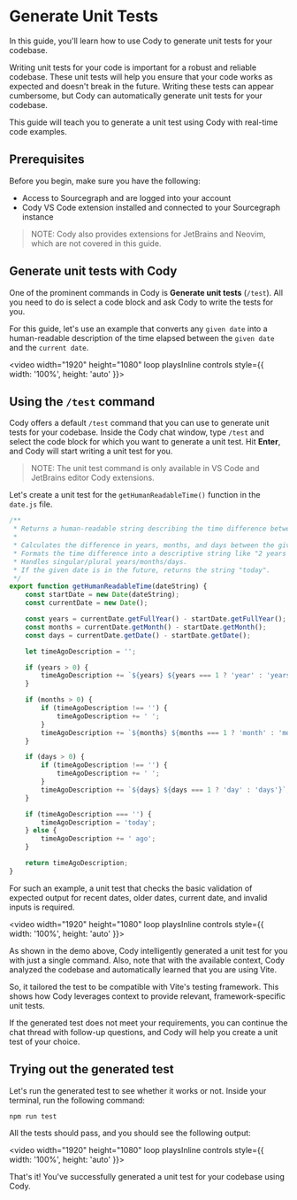 # Generate Unit Tests

<p className="subtitle">In this guide, you'll learn how to use Cody to generate unit tests for your codebase.</p>

Writing unit tests for your code is important for a robust and reliable codebase. These unit tests will help you ensure that your code works as expected and doesn't break in the future. Writing these tests can appear cumbersome, but Cody can automatically generate unit tests for your codebase.

This guide will teach you to generate a unit test using Cody with real-time code examples.

## Prerequisites

Before you begin, make sure you have the following:

- Access to Sourcegraph and are logged into your account
- Cody VS Code extension installed and connected to your Sourcegraph instance

> NOTE: Cody also provides extensions for JetBrains and Neovim, which are not covered in this guide.

## Generate unit tests with Cody

One of the prominent commands in Cody is **Generate unit tests** (`/test`). All you need to do is select a code block and ask Cody to write the tests for you.

For this guide, let's use an example that converts any `given date` into a human-readable description of the time elapsed between the `given date` and the `current date`.

<video width="1920" height="1080" loop playsInline controls style={{ width: '100%', height: 'auto' }}>
  <source src="https://storage.googleapis.com/sourcegraph-assets/Docs/Media/unit-test-eg.mp4" type="video/mp4"/>
</video>

## Using the `/test` command

Cody offers a default `/test` command that you can use to generate unit tests for your codebase. Inside the Cody chat window, type `/test` and select the code block for which you want to generate a unit test. Hit **Enter**, and Cody will start writing a unit test for you.

> NOTE: The unit test command is only available in VS Code and JetBrains editor Cody extensions.

Let's create a unit test for the `getHumanReadableTime()` function in the `date.js` file.

```js
/**
 * Returns a human-readable string describing the time difference between the given date string and now.
 *
 * Calculates the difference in years, months, and days between the given date string and the current date.
 * Formats the time difference into a descriptive string like "2 years 3 months ago".
 * Handles singular/plural years/months/days.
 * If the given date is in the future, returns the string "today".
 */
export function getHumanReadableTime(dateString) {
	const startDate = new Date(dateString);
	const currentDate = new Date();

	const years = currentDate.getFullYear() - startDate.getFullYear();
	const months = currentDate.getMonth() - startDate.getMonth();
	const days = currentDate.getDate() - startDate.getDate();

	let timeAgoDescription = '';

	if (years > 0) {
		timeAgoDescription += `${years} ${years === 1 ? 'year' : 'years'}`;
	}

	if (months > 0) {
		if (timeAgoDescription !== '') {
			timeAgoDescription += ' ';
		}
		timeAgoDescription += `${months} ${months === 1 ? 'month' : 'months'}`;
	}

	if (days > 0) {
		if (timeAgoDescription !== '') {
			timeAgoDescription += ' ';
		}
		timeAgoDescription += `${days} ${days === 1 ? 'day' : 'days'}`;
	}

	if (timeAgoDescription === '') {
		timeAgoDescription = 'today';
	} else {
		timeAgoDescription += ' ago';
	}

	return timeAgoDescription;
}

```

For such an example, a unit test that checks the basic validation of expected output for recent dates, older dates, current date, and invalid inputs is required.

<video width="1920" height="1080" loop playsInline controls style={{ width: '100%', height: 'auto' }}>
  <source src="https://storage.googleapis.com/sourcegraph-assets/Docs/Media/write-test.mp4" type="video/mp4"/>
</video>

As shown in the demo above, Cody intelligently generated a unit test for you with just a single command. Also, note that with the available context, Cody analyzed the codebase and automatically learned that you are using Vite.

So, it tailored the test to be compatible with Vite's testing framework. This shows how Cody leverages context to provide relevant, framework-specific unit tests.

If the generated test does not meet your requirements, you can continue the chat thread with follow-up questions, and Cody will help you create a unit test of your choice.

## Trying out the generated test

Let's run the generated test to see whether it works or not. Inside your terminal, run the following command:

```bash
npm run test
```

All the tests should pass, and you should see the following output:

<video width="1920" height="1080" loop playsInline controls style={{ width: '100%', height: 'auto' }}>
  <source src="https://storage.googleapis.com/sourcegraph-assets/Docs/Media/run-test.mp4" type="video/mp4"/>
</video>

That's it! You've successfully generated a unit test for your codebase using Cody.
